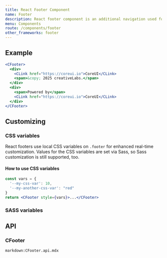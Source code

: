 ```yaml
---
title: React Footer Component
name: Footer
description: React footer component is an additional navigation used for displaying general information that a user might want to access from any page within your site. It is a place to display boilerplate text about the site, company info, copyrights, links to a contact form, sitemap, FAQ and other such resources.
menu: Components
route: /components/footer
other_frameworks: footer
---
```



## Example

```jsx preview demo
<CFooter>
  <div>
    <CLink href="https://coreui.io">CoreUI</CLink>
    <span>&copy; 2025 creativeLabs.</span>
  </div>
  <div>
    <span>Powered by</span>
    <CLink href="https://coreui.io">CoreUI</CLink>
  </div>
</CFooter>
```

## Customizing

### CSS variables

React footers use local CSS variables on `.footer` for enhanced real-time customization. Values for the CSS variables are set via Sass, so Sass customization is still supported, too.

<ScssDocs file="_footer.scss" capture="footer-css-vars"/>

#### How to use CSS variables

```jsx
const vars = { 
  '--my-css-var': 10,
  '--my-another-css-var': "red" 
}
return <CFooter style={vars}>...</CFooter>
```

### SASS variables

<ScssDocs file="_variables.scss" capture="footer-variables"/>

## API

### CFooter

`markdown:CFooter.api.mdx`
